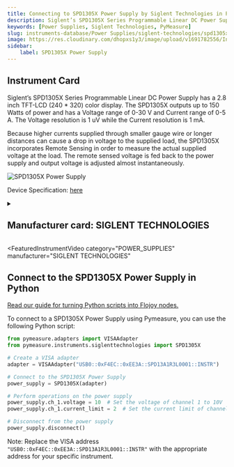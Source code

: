 ```yaml
---
title: Connecting to SPD1305X Power Supply by Siglent Technologies in Python
description: Siglent’s SPD1305X Series Programmable Linear DC Power Supply has a 2.8 inch TFT-LCD (240 * 320) color display. The SPD1305X outputs up to 150 Watts of power and has a Voltage range of 0-30 V and Current range of 0-5 A. The Voltage resolution is 1 uV while the Current resolution is 1 mA.  Because higher currents supplied through smaller gauge wire or longer distances can cause a drop in voltage to the supplied load, the SPD1305X incorporates Remote Sensing in order to measure the actual supplied voltage at the load. The remote sensed voltage is fed back to the power supply and output voltage is adjusted almost instantaneously.
keywords: [Power Supplies, Siglent Technologies, PyMeasure] 
slug: instruments-database/Power Supplies/siglent-technologies/spd1305x-power-supply 
image: https://res.cloudinary.com/dhopxs1y3/image/upload/v1691782556/Instruments/Power%20Supplies/SPD1305X-Power-Supply/SPD1305X-Power-Supply.jpg
sidebar:
    label: SPD1305X Power Supply 
---
```



## Instrument Card

Siglent’s SPD1305X Series Programmable Linear DC Power Supply has a 2.8 inch TFT-LCD (240 * 320) color display. The SPD1305X outputs up to 150 Watts of power and has a Voltage range of 0-30 V and Current range of 0-5 A. The Voltage resolution is 1 uV while the Current resolution is 1 mA.

Because higher currents supplied through smaller gauge wire or longer distances can cause a drop in voltage to the supplied load, the SPD1305X incorporates Remote Sensing in order to measure the actual supplied voltage at the load. The remote sensed voltage is fed back to the power supply and output voltage is adjusted almost instantaneously.

![SPD1305X Power Supply](https://res.cloudinary.com/dhopxs1y3/image/upload/v1691782556/Instruments/Power%20Supplies/SPD1305X-Power-Supply/SPD1305X-Power-Supply.jpg)

Device Specification: [here](https://www.electrokit.com/uploads/productfile/41016/SPD1168X_DataSheet_DS0501X-E01A.pdf)

<details style={{ marginTop: "15px"}}>
<summary><h2 style={{display:'inline'}}>Manufacturer card: SIGLENT TECHNOLOGIES</h2></summary>

![SIGLENT TECHNOLOGIES](https://res.cloudinary.com/dhopxs1y3/image/upload/v1692126014/Instruments/Vendor%20Logos/Siglent.png)

**iglent** is a China-based manufacturer specializing in electronic test & measurement instruments. Siglent founders began a preliminary study of digital oscilloscopes in 2002. It founded in 2007, and now Siglent has extended its product line to include digital oscilloscopes, function / arbitrary waveform generators, RF generators，digital multi-meters, DC power supplies, spectrum analyzers, spectrum & vector network analyzers, isolated handheld oscilloscopes, DC electronic loads and other general test instruments.Siglent also manufactured entry-level products for Lecroy.

- Headquarters: Shenzhen, China
- Yearly Revenue (millions, USD): 57
- Vendor Website: [here](https://siglentna.com/)

</details>


<FeaturedInstrumentVideo
  category="POWER_SUPPLIES"
  manufacturer="SIGLENT TECHNOLOGIES"
></FeaturedInstrumentVideo>

## Connect to the SPD1305X Power Supply in Python

[Read our guide for turning Python scripts into Flojoy nodes.](https://docs.flojoy.ai/contribution/blocks/custom-flojoy-block/)



<Tabs>
<TabItem value="Flojoy" label="Flojoy" className="flojoy-instrument-tabs">

<NodeCardCollection category="POWER_SUPPLIES" manufacturer="Siglent Technologies"></NodeCardCollection>

</TabItem>
<TabItem value="PyMeasure" label="PyMeasure">

To connect to a SPD1305X Power Supply using Pymeasure, you can use the following Python script:

```python
from pymeasure.adapters import VISAAdapter
from pymeasure.instruments.siglenttechnologies import SPD1305X

# Create a VISA adapter
adapter = VISAAdapter("USB0::0xF4EC::0xEE3A::SPD13A1R3L0001::INSTR")

# Connect to the SPD1305X Power Supply
power_supply = SPD1305X(adapter)

# Perform operations on the power supply
power_supply.ch_1.voltage = 10  # Set the voltage of channel 1 to 10V
power_supply.ch_1.current_limit = 2  # Set the current limit of channel 1 to 2A

# Disconnect from the power supply
power_supply.disconnect()
```

Note: Replace the VISA address `"USB0::0xF4EC::0xEE3A::SPD13A1R3L0001::INSTR"` with the appropriate address for your specific instrument.

</TabItem>
</Tabs>